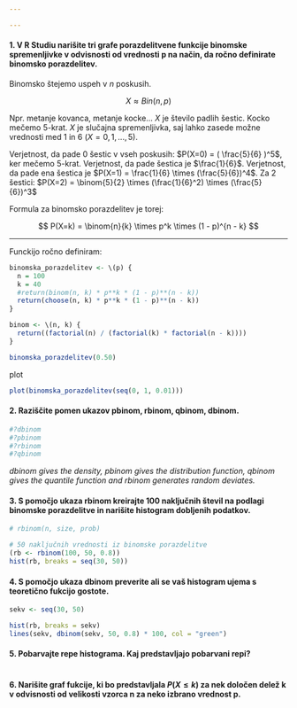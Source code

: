```yaml
---

---
```


#### 1. V R Studiu narišite tri grafe porazdelitvene funkcije binomske spremenljivke v odvisnosti od vrednosti p na način, da ročno definirate binomsko porazdelitev.

Binomsko štejemo uspeh v $n$ poskusih.

$$
X \approx Bin(n, p)
$$

Npr. metanje kovanca, metanje kocke... $X$ je število padlih šestic. 
Kocko mečemo 5-krat. $X$ je slučajna spremenljivka, saj lahko zasede možne
vrednosti med 1 in 6 ($X = 0,1,...,5$).

Verjetnost, da pade 0 šestic v vseh poskusih: $P(X=0) = ( \frac{5}{6} )^5$,
ker mečemo 5-krat. Verjetnost, da pade šestica je $\frac{1}{6}$.
Verjetnost, da pade ena šestica je $P(X=1) = \frac{1}{6} \times (\frac{5}{6})^4$.
Za 2 šestici: $P(X=2) = \binom{5}{2} \times (\frac{1}{6}^2) \times (\frac{5}{6})^3$

Formula za binomsko porazdelitev je torej:

$$
P(X=k) = \binom{n}{k} \times p^k \times (1 - p)^{n - k}
$$

---

Funckijo ročno definiram:

```r
binomska_porazdelitev <- \(p) {
  n = 100
  k = 40
  #return(binom(n, k) * p**k * (1 - p)**(n - k))
  return(choose(n, k) * p**k * (1 - p)**(n - k))
}

binom <- \(n, k) {
  return((factorial(n) / (factorial(k) * factorial(n - k))))
}

binomska_porazdelitev(0.50)
```

plot

```r
plot(binomska_porazdelitev(seq(0, 1, 0.01)))
```

#### 2. Raziščite pomen ukazov pbinom, rbinom, qbinom, dbinom.

```r
#?dbinom
#?pbinom
#?rbinom
#?qbinom
```

_dbinom gives the density, pbinom gives the distribution function, qbinom gives the quantile function and rbinom generates random deviates._

#### 3. S pomočjo ukaza rbinom kreirajte 100 naključnih števil na podlagi binomske porazdelitve in narišite histogram dobljenih podatkov.

```r
# rbinom(n, size, prob)

# 50 naključnih vrednosti iz binomske porazdelitve
(rb <- rbinom(100, 50, 0.8))
hist(rb, breaks = seq(30, 50))
```

#### 4. S pomočjo ukaza dbinom preverite ali se vaš histogram ujema s teoretično fukcijo gostote.

```r
sekv <- seq(30, 50)

hist(rb, breaks = sekv)
lines(sekv, dbinom(sekv, 50, 0.8) * 100, col = "green")
```

#### 5. Pobarvajte repe histograma. Kaj predstavljajo pobarvani repi?

```r
```

#### 6. Narišite graf fukcije, ki bo predstavljala $P(X \leq k)$ za nek določen delež k v odvisnosti od velikosti vzorca n za neko izbrano vrednost p.

```r

```

